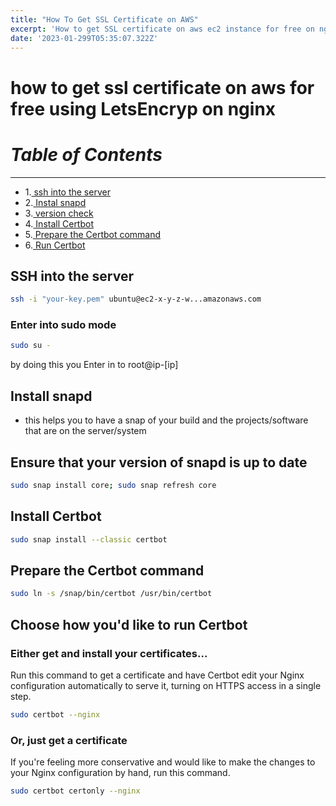```yaml
---
title: "How To Get SSL Certificate on AWS"
excerpt: 'How to get SSL certificate on aws ec2 instance for free on nginx using letsencrypt easy and fast way to get SSl certificate to your domain'
date: '2023-01-299T05:35:07.322Z'
---
```


# how to get ssl certificate on aws for free using LetsEncryp on nginx

# _Table of Contents_

---

- 1.[ ssh into the server](/blog/how-to-get-ssl-certificate-on-aws#ssh-into-the-server)
- 2.[ Instal snapd](/blog/how-to-get-ssl-certificate-on-aws#install-snapd)
- 3.[ version check](/blog/how-to-get-ssl-certificate-on-aws#ensure-that-your-version-of-snapd-is-up-to-date)
- 4.[ Install Certbot](/blog/how-to-get-ssl-certificate-on-aws#install-certbot)
- 5.[ Prepare the Certbot command](/blog/how-to-get-ssl-certificate-on-aws#prepare-the-certbot-command)
- 6.[ Run Certbot](/blog/how-to-get-ssl-certificate-on-aws#either-get-and-install-your-certificates)

## SSH into the server

```bash
ssh -i "your-key.pem" ubuntu@ec2-x-y-z-w...amazonaws.com
```

### Enter into sudo mode

```bash
sudo su -
```

by doing this you Enter in to root@ip-[ip]

## Install snapd

- this helps you to have a snap of your build and the projects/software that are on the server/system

## Ensure that your version of snapd is up to date

```bash
sudo snap install core; sudo snap refresh core
```

## Install Certbot

```bash
sudo snap install --classic certbot
```

## Prepare the Certbot command

```bash
sudo ln -s /snap/bin/certbot /usr/bin/certbot
```

## Choose how you'd like to run Certbot

### Either get and install your certificates...

Run this command to get a certificate and have Certbot edit your Nginx configuration automatically to serve it, turning on HTTPS access in a single step.

```bash
sudo certbot --nginx
```

### Or, just get a certificate

If you're feeling more conservative and would like to make the changes to your Nginx configuration by hand, run this command.

```bash
sudo certbot certonly --nginx
```